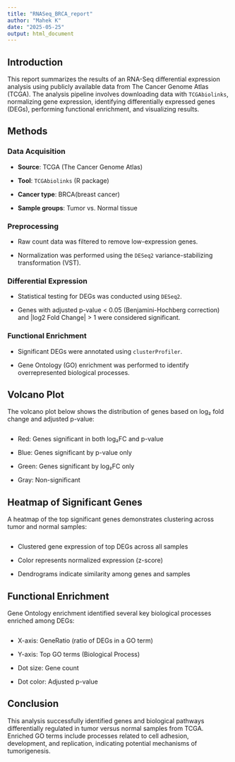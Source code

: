 ```yaml
---
title: "RNASeq_BRCA_report"
author: "Mahek K"
date: "2025-05-25"
output: html_document
---
```


## Introduction

This report summarizes the results of an RNA-Seq differential expression analysis using publicly available data from The Cancer Genome Atlas (TCGA). The analysis pipeline involves downloading data with `TCGAbiolinks`, normalizing gene expression, identifying differentially expressed genes (DEGs), performing functional enrichment, and visualizing results.

## Methods

### Data Acquisition

-   **Source**: TCGA (The Cancer Genome Atlas)

-   **Tool**: `TCGAbiolinks` (R package)

-   **Cancer type**: BRCA(breast cancer)

-   **Sample groups**: Tumor vs. Normal tissue

### Preprocessing

-   Raw count data was filtered to remove low-expression genes.

-   Normalization was performed using the `DESeq2` variance-stabilizing transformation (VST).

### Differential Expression

-   Statistical testing for DEGs was conducted using `DESeq2`.

-   Genes with adjusted p-value \< 0.05 (Benjamini-Hochberg correction) and \|log2 Fold Change\| \> 1 were considered significant.

### Functional Enrichment

-   Significant DEGs were annotated using `clusterProfiler`.

-   Gene Ontology (GO) enrichment was performed to identify overrepresented biological processes.

## Volcano Plot

The volcano plot below shows the distribution of genes based on log₂ fold change and adjusted p-value:

```{knitr::include_graphics("plots/volcano_plot.png")}
```

-   Red: Genes significant in both log₂FC and p-value

-   Blue: Genes significant by p-value only

-   Green: Genes significant by log₂FC only

-   Gray: Non-significant

## Heatmap of Significant Genes

A heatmap of the top significant genes demonstrates clustering across tumor and normal samples:

```{knitr::include_graphics("plots/heat_map.png")}
```

-   Clustered gene expression of top DEGs across all samples

-   Color represents normalized expression (z-score)

-   Dendrograms indicate similarity among genes and samples

## Functional Enrichment

Gene Ontology enrichment identified several key biological processes enriched among DEGs:

```{knitr::include_graphics("plots/functional_enrichment.png")}
```

-   X-axis: GeneRatio (ratio of DEGs in a GO term)

-   Y-axis: Top GO terms (Biological Process)

-   Dot size: Gene count

-   Dot color: Adjusted p-value

## Conclusion

This analysis successfully identified genes and biological pathways differentially regulated in tumor versus normal samples from TCGA. Enriched GO terms include processes related to cell adhesion, development, and replication, indicating potential mechanisms of tumorigenesis.

## 
